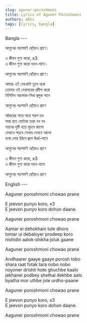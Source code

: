 ```yaml
---
slug: aguner-poroshmoni
title: Lyrics of Aguner Poroshmoni
authors: abhi
tags: [lyrics, bangla]
---
```


<div style={{ width: '50%', float: 'left', clear: 'left' }}>
Bangla
---

আগুনের পরশমণি ছোঁয়াও প্রাণে।  

এ জীবন পুণ্য করো, x3  
এ জীবন পুণ্য করো দহন-দানে।

আগুনের পরশমণি ছোঁয়াও প্রাণে।

আমার এই দেহখানি তুলে ধরো  
তোমার ওই দেবালয়ের প্রদীপ করো  
নিশিদিন আলোক-শিখা জ্বলুক গানে

আগুনের পরশমণি ছোঁয়াও প্রাণে

আঁধারের গায়ে গায়ে পরশ তব  
সারা রাত ফোটাক তারা নব নব  
নয়নের দৃষ্টি হতে ঘুচবে কালো  
যেখানে পড়বে সেথায় দেখবে আলো  
ব্যথা মোর উঠবে জ্বলে ঊর্ধ্ব-পানে

আগুনের পরশমণি ছোঁয়াও প্রাণে

এ জীবন পুণ্য করো, x3  
এ জীবন পুণ্য করো দহন-দানে

আগুনের পরশমণি ছোঁয়াও প্রাণে

</div>

<div style={{ width: '50%', float: 'right', clear: 'right' }}>
English
---

Aaguner poroshmoni chowao prane

E jeevon punyo koro, x3  
E jeevon punyo koro dohon daane.

Aaguner poroshmoni chowao prane

Aamar ei dehokhani tule dhoro  
tomar ui debaloyer prodeep koro  
nishidin aalok-shikha joluk gaane

Aaguner poroshmoni chowao prane

Andhaarer gaaye gaaye porosh tobo  
shara raat fotak tara nobo nobo  
noyoner drishti hote ghuchbe kaalo  
jekhanei podbey shethai dekhbe aalo  
byatha mor uthbe jole urdho-paane

Aaguner poroshmoni chowao prane

E jeevon punyo koro, x3  
E jeevon punyo koro dohon daane.

Aaguner poroshmoni chowao prane
</div>

